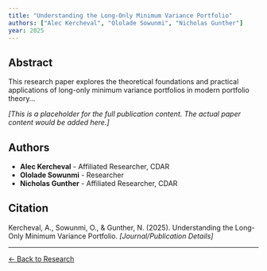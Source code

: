 ```yaml
---
title: "Understanding the Long-Only Minimum Variance Portfolio"
authors: ["Alec Kercheval", "Ololade Sowunmi", "Nicholas Gunther"]
year: 2025
---
```


## Abstract

This research paper explores the theoretical foundations and practical applications of long-only minimum variance portfolios in modern portfolio theory...

*[This is a placeholder for the full publication content. The actual paper content would be added here.]*

## Authors

- **Alec Kercheval** - Affiliated Researcher, CDAR
- **Ololade Sowunmi** - Researcher
- **Nicholas Gunther** - Affiliated Researcher, CDAR

## Citation

Kercheval, A., Sowunmi, O., & Gunther, N. (2025). Understanding the Long-Only Minimum Variance Portfolio. *[Journal/Publication Details]*

---

[← Back to Research](../research.qmd)
